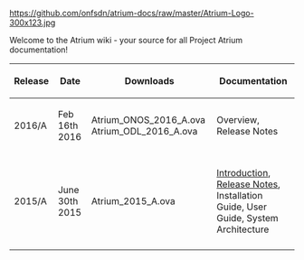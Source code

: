 [[https://github.com/onfsdn/atrium-docs/raw/master/Atrium-Logo-300x123.jpg]]

Welcome to the Atrium wiki - your source for all Project Atrium documentation!
{|
! Release 
! Date 
! Downloads 
! Documentation
|-
| 2016/A || Feb 16th 2016 || Atrium_ONOS_2016_A.ova Atrium_ODL_2016_A.ova || Overview, Release Notes 
|-
|-
| 2015/A || June 30th 2015 || Atrium_2015_A.ova || [[Introduction-(15A)|Introduction]], [[Release-Notes-15A|Release Notes]], Installation Guide, User Guide, System Architecture 
|-
|}